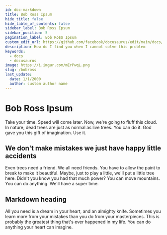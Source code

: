```yaml
---
id: doc-markdown
title: Bob Ross Ipsum
hide_title: false
hide_table_of_contents: false
sidebar_label: Bob Ross Ipsum
sidebar_position: 5
pagination_label: Bob Ro$$ Ipsum
custom_edit_url: https://github.com/facebook/docusaurus/edit/main/docs/api-doc-markdown.md
description: How do I find you when I cannot solve this problem
keywords:
  - docs
  - docusaurus
image: https://i.imgur.com/mErPwqL.png
slug: /bobross
last_update:
  date: 1/1/2000
  author: custom author name
---
```



# Bob Ross Ipsum

Take your time. Speed will come later. Now, we're going to fluff this cloud. In nature, dead trees are just as normal as live trees. You can do it. God gave you this gift of imagination. Use it.

## We don't make mistakes we just have happy little accidents

Even trees need a friend. We all need friends. You have to allow the paint to break to make it beautiful. Maybe, just to play a little, we'll put a little tree here. Didn't you know you had that much power? You can move mountains. You can do anything. We'll have a super time.

## Markdown heading

All you need is a dream in your heart, and an almighty knife. Sometimes you learn more from your mistakes than you do from your masterpieces. This is probably the greatest thing that's ever happened in my life. You can do anything your heart can imagine.

<Giscus />
